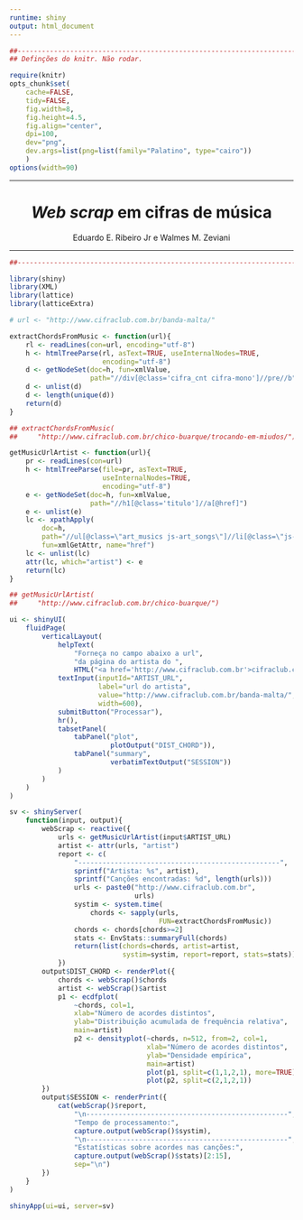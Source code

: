 ```yaml
---
runtime: shiny
output: html_document
---
```


```r
##----------------------------------------------------------------------
## Definções do knitr. Não rodar.

require(knitr)
opts_chunk$set(
    cache=FALSE,
    tidy=FALSE,
    fig.width=8,
    fig.height=4.5,
    fig.align="center",
    dpi=100,
    dev="png",
    dev.args=list(png=list(family="Palatino", type="cairo"))
    )
options(width=90)

```

****

<center>
<h1><em>Web scrap</em> em cifras de música</h1>

Eduardo E. Ribeiro Jr e Walmes M. Zeviani
</center>

****

```r
##----------------------------------------------------------------------

library(shiny)
library(XML)
library(lattice)
library(latticeExtra)

# url <- "http://www.cifraclub.com.br/banda-malta/"

extractChordsFromMusic <- function(url){
    rl <- readLines(con=url, encoding="utf-8")
    h <- htmlTreeParse(rl, asText=TRUE, useInternalNodes=TRUE,
                       encoding="utf-8")
    d <- getNodeSet(doc=h, fun=xmlValue,
                    path="//div[@class='cifra_cnt cifra-mono']//pre//b")
    d <- unlist(d)
    d <- length(unique(d))
    return(d)
}

## extractChordsFromMusic(
##     "http://www.cifraclub.com.br/chico-buarque/trocando-em-miudos/")

getMusicUrlArtist <- function(url){
    pr <- readLines(con=url)
    h <- htmlTreeParse(file=pr, asText=TRUE,
                       useInternalNodes=TRUE,
                       encoding="utf-8")
    e <- getNodeSet(doc=h, fun=xmlValue,
                    path="//h1[@class='titulo']//a[@href]")
    e <- unlist(e)
    lc <- xpathApply(
        doc=h,
        path="//ul[@class=\"art_musics js-art_songs\"]//li[@class=\"js-art_song \"]//a[@class=\"art_music-link\"]",
        fun=xmlGetAttr, name="href")
    lc <- unlist(lc)
    attr(lc, which="artist") <- e
    return(lc)
}

## getMusicUrlArtist(
##     "http://www.cifraclub.com.br/chico-buarque/")

ui <- shinyUI(
    fluidPage(
        verticalLayout(
            helpText(
                "Forneça no campo abaixo a url",
                "da página do artista do ",
                HTML("<a href='http://www.cifraclub.com.br'>cifraclub.com</a>")),
            textInput(inputId="ARTIST_URL",
                      label="url do artista",
                      value="http://www.cifraclub.com.br/banda-malta/",
                      width=600),
            submitButton("Processar"),
            hr(),
            tabsetPanel(
                tabPanel("plot",
                         plotOutput("DIST_CHORD")),
                tabPanel("summary",
                         verbatimTextOutput("SESSION"))
            )
        )
    )
)

sv <- shinyServer(
    function(input, output){
        webScrap <- reactive({
            urls <- getMusicUrlArtist(input$ARTIST_URL)
            artist <- attr(urls, "artist")
            report <- c(
                "--------------------------------------------------",
                sprintf("Artista: %s", artist),
                sprintf("Canções encontradas: %d", length(urls)))
                urls <- paste0("http://www.cifraclub.com.br",
                               urls)
                systim <- system.time(
                    chords <- sapply(urls,
                                     FUN=extractChordsFromMusic))
                chords <- chords[chords>=2]
                stats <- EnvStats::summaryFull(chords)
                return(list(chords=chords, artist=artist,
                            systim=systim, report=report, stats=stats))
            })
        output$DIST_CHORD <- renderPlot({
            chords <- webScrap()$chords
            artist <- webScrap()$artist
            p1 <- ecdfplot(
                ~chords, col=1,
                xlab="Número de acordes distintos",
                ylab="Distribuição acumulada de frequência relativa",
                main=artist)
                p2 <- densityplot(~chords, n=512, from=2, col=1,
                                  xlab="Número de acordes distintos",
                                  ylab="Densidade empírica",
                                  main=artist)
                                  plot(p1, split=c(1,1,2,1), more=TRUE)
                                  plot(p2, split=c(2,1,2,1))
        })
        output$SESSION <- renderPrint({
            cat(webScrap()$report,
                "\n--------------------------------------------------",
                "Tempo de processamento:",
                capture.output(webScrap()$systim),
                "\n--------------------------------------------------",
                "Estatísticas sobre acordes nas canções:",
                capture.output(webScrap()$stats)[2:15],
                sep="\n")
        })
    }    
)

shinyApp(ui=ui, server=sv)

```
